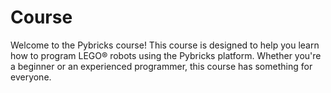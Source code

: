 
<Meta title="Index" />

# Course

Welcome to the Pybricks course! This course is designed to help you learn how to program LEGO® robots using the Pybricks platform. Whether you're a beginner or an experienced programmer, this course has something for everyone.
